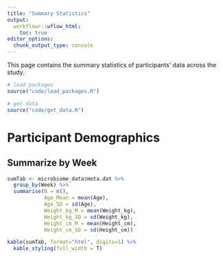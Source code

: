 ```yaml
---
title: "Summary Statistics"
output:
  workflowr::wflow_html:
    toc: true
editor_options:
  chunk_output_type: console
---
```


This page contains the summary statistics of participants' data across the study.

```r
# load packages
source("code/load_packages.R")

# get data
source("code/get_data.R")

```


# Participant Demographics

## Summarize by Week

```r

sumTab <- microbiome_data$meta.dat %>%
  group_by(Week) %>%
  summarise(N = n(),
            Age_Mean = mean(Age),
            Age_SD = sd(Age),
            Weight_kg_M = mean(Weight_kg),
            Weight_kg_SD = sd(Weight_kg),
            Height_cm_M = mean(Height_cm),
            Height_cm_SD = sd(Height_cm))

kable(sumTab, format="html", digits=1) %>%
  kable_styling(full_width = T)

```
